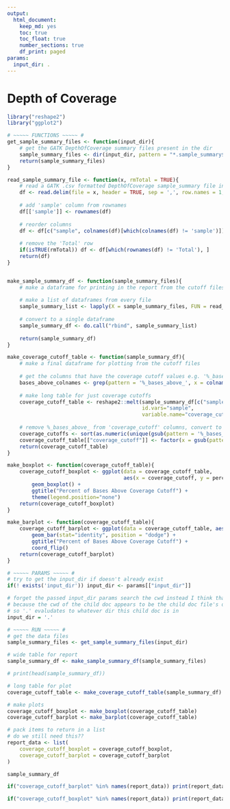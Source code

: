 ```yaml
---
output: 
  html_document: 
    keep_md: yes
    toc: true
    toc_float: true
    number_sections: true
    df_print: paged
params:
  input_dir: .
---
```


# Depth of Coverage

```r
library("reshape2")
library("ggplot2")

# ~~~~~ FUNCTIONS ~~~~~ # 
get_sample_summary_files <- function(input_dir){
    # get the GATK DepthOfCoverage summary files present in the dir
    sample_summary_files <- dir(input_dir, pattern = "*.sample_summary$", full.names = TRUE)
    return(sample_summary_files)
}

read_sample_summary_file <- function(x, rmTotal = TRUE){
    # read a GATK .csv formatted DepthOfCoverage sample_summary file into a dataframe
    df <- read.delim(file = x, header = TRUE, sep = ',', row.names = 1, check.names = FALSE)
    
    # add 'sample' column from rownames
    df[['sample']] <- rownames(df)
    
    # reorder columns
    df <- df[c("sample", colnames(df)[which(colnames(df) != 'sample')])]
    
    # remove the 'Total' row
    if(isTRUE(rmTotal)) df <- df[which(rownames(df) != 'Total'), ]
    return(df)
}


make_sample_summary_df <- function(sample_summary_files){
    # make a dataframe for printing in the report from the cutoff files
    
    # make a list of dataframes from every file
    sample_summary_list <- lapply(X = sample_summary_files, FUN = read_sample_summary_file)
    
    # convert to a single dataframe
    sample_summary_df <- do.call("rbind", sample_summary_list)
    
    return(sample_summary_df)
}

make_coverage_cutoff_table <- function(sample_summary_df){
    # make a final dataframe for plotting from the cutoff files
    
    # get the columns that have the coverage cutoff values e.g. '%_bases_above_10'
    bases_above_colnames <- grep(pattern = '%_bases_above_', x = colnames(sample_summary_df), value = TRUE)
    
    # make long table for just coverage cutoffs
    coverage_cutoff_table <- reshape2::melt(sample_summary_df[c("sample", bases_above_colnames)], 
                                            id.vars="sample", 
                                            variable.name="coverage_cutoff", value.name="percent")
    
    # remove %_bases_above_ from 'coverage_cutoff' columns, convert to ordered factor
    coverage_cutoffs <- sort(as.numeric(unique(gsub(pattern = '%_bases_above_', replacement = '', x = as.character(coverage_cutoff_table[["coverage_cutoff"]])))))
    coverage_cutoff_table[["coverage_cutoff"]] <- factor(x = gsub(pattern = '%_bases_above_', replacement = '', x = as.character(coverage_cutoff_table[["coverage_cutoff"]])), levels = coverage_cutoffs)
    return(coverage_cutoff_table)
}

make_boxplot <- function(coverage_cutoff_table){
    coverage_cutoff_boxplot <- ggplot(data = coverage_cutoff_table, 
                                      aes(x = coverage_cutoff, y = percent, fill = coverage_cutoff)) + 
        geom_boxplot() + 
        ggtitle("Percent of Bases Above Coverage Cutoff") + 
        theme(legend.position="none")
    return(coverage_cutoff_boxplot)
}

make_barplot <- function(coverage_cutoff_table){
    coverage_cutoff_barplot <- ggplot(data = coverage_cutoff_table, aes(x = sample, y = percent, fill = coverage_cutoff)) +
        geom_bar(stat="identity", position = "dodge") + 
        ggtitle("Percent of Bases Above Coverage Cutoff") + 
        coord_flip()
    return(coverage_cutoff_barplot)
}

# ~~~~~ PARAMS ~~~~~ # 
# try to get the input_dir if doesn't already exist
if(! exists('input_dir')) input_dir <- params[["input_dir"]]

# forget the passed input_dir params search the cwd instead I think that will actually work
# because the cwd of the child doc appears to be the child doc file's dir
# so '.' evaludates to whatever dir this child doc is in
input_dir = '.'

```

```r
# ~~~~~ RUN ~~~~~ #
# get the data files
sample_summary_files <- get_sample_summary_files(input_dir)

# wide table for report
sample_summary_df <- make_sample_summary_df(sample_summary_files)

# print(head(sample_summary_df))

# long table for plot
coverage_cutoff_table <- make_coverage_cutoff_table(sample_summary_df)

# make plots
coverage_cutoff_boxplot <- make_boxplot(coverage_cutoff_table)
coverage_cutoff_barplot <- make_barplot(coverage_cutoff_table)

# pack items to return in a list
# do we still need this??
report_data <- list(
    coverage_cutoff_boxplot = coverage_cutoff_boxplot, 
    coverage_cutoff_barplot = coverage_cutoff_barplot
)

```


```r
sample_summary_df
```

```r
if("coverage_cutoff_barplot" %in% names(report_data)) print(report_data[["coverage_cutoff_barplot"]])

if("coverage_cutoff_boxplot" %in% names(report_data)) print(report_data[["coverage_cutoff_boxplot"]])
```


